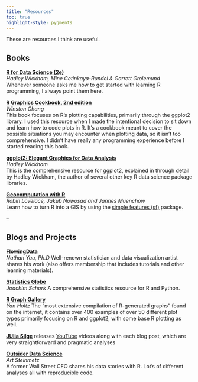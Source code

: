 ```yaml
---
title: "Resources"
toc: true
highlight-style: pygments
---
```


These are resources I think are useful.

## Books

[**R for Data Science (2e)**](https://r4ds.hadley.nz/)\
*Hadley Wickham, Mine Cetinkaya-Rundel & Garrett Grolemund*\
Whenever someone asks me how to get started with learning R programming, I always point them here.

[**R Graphics Cookbook, 2nd edition**](https://r-graphics.org/)\
*Winston Chang*\
This book focuses on R's plotting capabilities, primarily through the ggplot2 library. I used this resource when I made the intentional decision to sit down and learn how to code plots in R. It's a cookbook meant to cover the possible situations you may encounter when plotting data, so it isn't too comprehensive. I didn't have really any programming experience before I started reading this book.

[**ggplot2: Elegant Graphics for Data Analysis**](https://ggplot2-book.org/)\
*Hadley Wickham*\
This is the comprehensive resource for ggplot2, explained in through detail by Hadley Wickham, the author of several other key R data science package libraries.

[**Geocomputation with R**](https://r.geocompx.org/)\
*Robin Lovelace, Jakub Nowosad and Jannes Muenchow*\
Learn how to turn R into a GIS by using the [simple features (sf)](https://r-spatial.github.io/sf/) package.

--

## Blogs and Projects

[**FlowingData**](https://flowingdata.com/)\
*Nathan Yau, Ph.D*
Well-renown statistician and data visualization artist shares his work (also offers membership that includes tutorials and other learning materials).

[**Statistics Globe**](https://statisticsglobe.com/)\
*Joachim Schork*
A comprehensive statistics resource for R and Python.

[**R Graph Gallery**](https://r-graph-gallery.com/)\
*Yan Holtz*
The "most extensive compilation of R-generated graphs" found on the internet, it contains over 400 examples of over 50 different plot types primarily focusing on R and ggplot2, with some base R plotting as well.

[**JUlia Silge**](https://juliasilge.com/blog/) releases [YouTube](https://www.youtube.com/channel/UCTTBgWyJl2HrrhQOOc710kA) videos along with each blog post, which are very straightforward and pragmatic analyses

[**Outsider Data Science**](https://outsiderdata.blog/)\
*Art Steinmetz*\
A former Wall Street CEO shares his data stories with R. Lot's of different analyses all with reproducible code.





